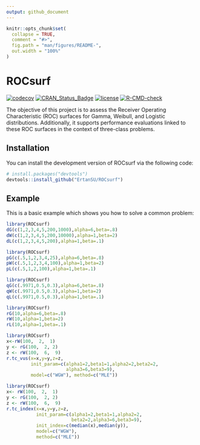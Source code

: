 ```yaml
---
output: github_document
---
```


<!-- README.md is generated from README.Rmd. Please edit that file -->

```r
knitr::opts_chunk$set(
  collapse = TRUE,
  comment = "#>",
  fig.path = "man/figures/README-",
  out.width = "100%"
)
```

# ROCsurf

<!-- badges: start -->
[![codecov](https://codecov.io/gh/ErtanSU/ROCsurf/graph/badge.svg?token=H5HIYVDUZU)](https://codecov.io/gh/ErtanSU/ROCsurf)
[![CRAN_Status_Badge](https://www.r-pkg.org/badges/version/ROCsurf)](https://cran.r-project.org/package=ROCsurf)
[![license](https://img.shields.io/badge/license-GPL--3-blue.svg)](https://www.gnu.org/licenses/gpl-3.0.en.html)
[![R-CMD-check](https://github.com/ErtanSU/ROCsurf/actions/workflows/R-CMD-check.yaml/badge.svg)](https://github.com/ErtanSU/ROCsurf/blob/master/.github/workflows/R-CMD-check.yaml)
<!-- badges: end -->

The objective of this project is to assess the Receiver Operating Characteristic
(ROC) surfaces for Gamma, Weibull, and Logistic distributions. Additionally, it 
supports performance evaluations linked to these ROC surfaces in the context of 
three-class problems.

## Installation

You can install the development version of ROCsurf via the following code:
  
  ``` r
# install.packages("devtools")
devtools::install_github("ErtanSU/ROCsurf")
```

## Example

This is a basic example which shows you how to solve a common problem:
  
```r
library(ROCsurf)
dG(c(1,2,3,4,5,200,1000),alpha=6,beta=.8)
dW(c(1,2,3,4,5,200,10000),alpha=1,beta=2)
dL(c(1,2,3,4,5,200),alpha=1,beta=.1)
```

```r
library(ROCsurf)
pG(c(.5,1,2,3,4,25),alpha=6,beta=.8)
pW(c(.5,1,2,3,4,100),alpha=1,beta=2)
pL(c(.5,1,2,100),alpha=1,beta=.1)
```

```r
library(ROCsurf)
qG(c(.9971,0.5,0.3),alpha=6,beta=.8)
qW(c(.9971,0.5,0.3),alpha=1,beta=2)
qL(c(.9971,0.5,0.3),alpha=1,beta=.1)
```

```r
library(ROCsurf)
rG(10,alpha=6,beta=.8)
rW(10,alpha=1,beta=2)
rL(10,alpha=1,beta=.1)
```

```r
library(ROCsurf)
x<-rW(100,  2,  1)
y <- rG(100,  2, 2)
z <- rW(100,  6,  9)
r.tc_vus(x=x,y=y,z=z,
         init_param=c(alpha1=2,beta1=1,alpha2=2,beta2=2,
                      alpha3=6,beta3=9),
         model=c("WGW"), method=c("MLE"))
```

```r
library(ROCsurf)
x<- rW(100,  2,  1)
y <- rG(100,  2, 2)
z <- rW(100,  6,  9)
r.tc_index(x=x,y=y,z=z,
           init_param=c(alpha1=2,beta1=1,alpha2=2,
                        beta2=2,alpha3=6,beta3=9),
           init_index=c(median(x),median(y)),
           model=c("WGW"),
           method=c("MLE"))
```


